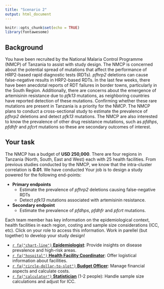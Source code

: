 ```yaml
---
title: "Scenario 2"
output: html_document
---
```


```r
knitr::opts_chunk$set(echo = TRUE)
library(fontawesome)
```

## Background

You have been recruited by the National Malaria Control Programme (NMCP) of Tanzania to assist with study design. The NMCP is concerned about the potential spread of mutations that affect the performance of HRP2-based rapid diagnostic tests (RDTs). *pfhrp2* deletions can cause false-negative results in HRP2-based RDTs. In the last few weeks, there have been anecdotal reports of RDT failures in border towns, particularly in the South Region. Additionally, there are concerns about the emergence of artemisinin resistance due to *pfk13* mutations, as neighboring countries have reported detection of these mutations. Confirming whether these rare mutations are present in Tanzania is a priority for the NMCP. The NMCP plans to conduct a cross-sectional study to estimate the prevalence of *pfhrp2* deletions and detect *pfk13* mutations. The NMCP are also interested to know the prevalence of other drug resistance mutations, such as *pfdhps*, *pfdhfr* and *pfcrt* mutations so these are secondary outcomes of interest.  

## Your task
The NMCP has a budget of **USD 250,000**. There are four regions in Tanzania (North, South, East and West) each with 25 health facilities. From previous studies conducted by the NMCP, we know that the intra-cluster correlation is **0.01**. We have conducted  Your job is to design a study powered for the following end-points: 

- **Primary endpoints**
  - Estimate the prevalence of *pfhrp2* deletions causing false-negative RDTs
  - Detect *pfk13* mutations associated with artemisinin resistance.

- **Secondary endpoint**
  - Estimate the prevalence of *pfdhps*, *pfdhfr* and *pfcrt* mutations.

Each team member has key information on the epidemiological context, health facilities in each region, costing and sample size considerations (ICC, etc). Click on your role to access this information. Work in parellel (but together) to develop your study design! 

- [`r fa("chart-line")` **Epidemiologist**](sheet_1_tz.Rmd): Provide insights on disease prevalence and high-risk areas. 
- [`r fa("hospital")` **Health Facility Coordinator**](sheet_2_tz.Rmd): Offer logistical information about facilities.
- [`r fa("circle-dollar-to-slot")` **Budget Officer**](sheet_3_tz.Rmd): Manage financial aspects and calculate costs.
- [`r fa("calculator")` **Statistician**](statistician_sheet_tz.Rmd) (1-2 people): Handle sample size calculations and adjust for ICC.